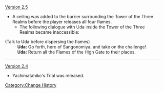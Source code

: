 [[Version 2.5]]
* A ceiling was added to the barrier surrounding the Tower of the Three Realms before the player releases all four flames.
** The following dialogue with Uda inside the Tower of the Three Realms became inaccessible:
{{Dialogue start}}
;(Talk to Uda before dispersing the flames)
:'''Uda:''' Go forth, hero of Sangonomiya, and take on the challenge!
:'''Uda:''' Return all the Flames of the High Gate to their places.
{{Dialogue end}}
----
[[Version 2.4]]
* Yachimatahiko's Trial was released.
<noinclude>[[Category:Change History]]</noinclude>